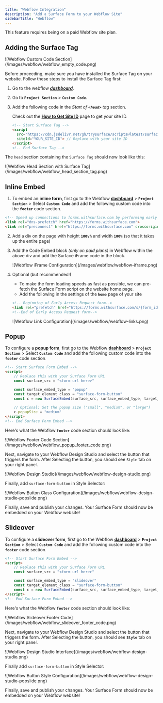 ```yaml
---
title: "Webflow Integration"
description: "Add a Surface Form to your Webflow Site"
sidebarTitle: "Webflow"
---
```


<Info>
This feature requires being on a paid Webflow site plan.
</Info>

## Adding the Surface Tag

<Frame>
![Webflow Custom Code Section](/images/webflow/webflow_empty_code.png)
</Frame>

Before proceeding, make sure you have installed the Surface Tag on your website. Follow these steps to install the Surface Tag first:

1. Go to the webflow [***dashboard***](https://webflow.com/dashboard).
2. Go to **`Project Section`** > **`Custom Code`**.
3. Add the following code in the *Start of **`<head>`** tag* section.
    
    Check out the [**How to Get Site ID**](https://docs.withsurface.com/surface-tag/how-to-get-site-id) page to get your site ID.
    
    ```html
    <!-- Start Surface Tag -->
    <script 
      src="https://cdn.jsdelivr.net/gh/trysurface/scripts@latest/surface_tag.min.js"
      siteId="YOUR_SITE_ID"> // Replace with your site ID
    </script>
    <!-- End Surface Tag -->
    ```

The `head` section containing the `Surface Tag` should now look like this:

<Frame>
![Webflow Head Section with Surface Tag](/images/webflow/webflow_head_section_tag.png)
</Frame>

## Inline Embed

1. To embed an **inline form**, first go to the Webflow [**dashboard**](https://webflow.com/dashboard) > **`Project Section`** > Select **`Custom Code`** and add the following custom code into the **`footer`** code section.

```html
<!-- Speed up connections to forms.withsurface.com by performing early DNS resolution and TCP handshake -->
<link rel="dns-prefetch" href="https://forms.withsurface.com">
<link rel="preconnect" href="https://forms.withsurface.com" crossorigin>
```

2. Add a div on the page with height **`100vh`** and width **`100%`** (so that it takes up the entire page)
3. Add the Code Embed block *(only on paid plans)* in Webflow within the above div and add the Surface iFrame code in the block.
    
    <Frame>
    ![Webflow iFrame Configuration](/images/webflow/webflow-iframe.png)
    </Frame>
    
4. Optional (but recommended!)
    - To make the form loading speeds as fast as possible, we can pre-fetch the Surface Form script on the website home page.
    - Add the following in the settings of the **`home`** page of your site
    
    ```html
    <!-- Beginning of Early Access Request form-->
    <link rel="prefetch" href="https://forms.withsurface.com/s/{form_id}" as="document"> <!-- Replace {form_id} with your form id -->
    <!--End of Early Access Request form-->
    ```
    
    <Frame>
    ![Webflow Link Configuration](/images/webflow/webflow-links.png)
    </Frame>

## Popup

To configure a **popup form**, first go to the Webflow [**dashboard**](https://webflow.com/dashboard) > **`Project Section`** > Select **`Custom Code`** and add the following custom code into the **`footer`** code section.

```html
<!-- Start Surface Form Embed -->
<script>
    // Replace this with your Surface Form URL
    const surface_src = "<form url here>"

    const surface_embed_type = "popup"
    const target_element_class = "surface-form-button"
    const c = new SurfaceEmbed(surface_src, surface_embed_type, target_element_class)
    
    // Optional: Set the popup size ("small", "medium", or "large")
    c.popupSize = "medium"
</script>
<!-- End Surface Form Embed -->
```

Here's what the Webflow **`footer`** code section should look like:

<Frame>
![Webflow Footer Code Section](/images/webflow/webflow_popup_footer_code.png)
</Frame>

Next, navigate to your Webflow Design Studio and select the button that triggers the form. After Selecting the button, you should see `Style` tab on your right panel.

<Frame>
![Webflow Design Studio](/images/webflow/webflow-design-studio.png)
</Frame>

Finally, add `surface-form-button` in Style Selector:

<Frame>
![Webflow Button Class Configuration](/images/webflow/webflow-design-studio-popslide.png)
</Frame>

Finally, save and publish your changes. Your Surface Form should now be embedded on your Webflow website!

## Slideover

To configure a **slideover form**, first go to the Webflow [**dashboard**](https://webflow.com/dashboard) > **`Project Section`** > Select **`Custom Code`** and add the following custom code into the **`footer`** code section.

```html
<!-- Start Surface Form Embed -->
<script>
    // Replace this with your Surface Form URL
    const surface_src = "<form url here>"

    const surface_embed_type = "slideover"
    const target_element_class = "surface-form-button"
    const c = new SurfaceEmbed(surface_src, surface_embed_type, target_element_class)
</script>
<!-- End Surface Form Embed -->
```

Here's what the Webflow **`footer`** code section should look like:

<Frame>
![Webflow Slideover Footer Code](/images/webflow/webflow_slideover_footer_code.png)
</Frame>

Next, navigate to your Webflow Design Studio and select the button that triggers the form. After Selecting the button, you should see **`Style`** tab on your right panel.

<Frame>
![Webflow Design Studio Interface](/images/webflow/webflow-design-studio.png)
</Frame>

Finally add `surface-form-button` in Style Selector:

<Frame>
![Webflow Button Style Configuration](/images/webflow/webflow-design-studio-popslide.png)
</Frame>

Finally, save and publish your changes. Your Surface Form should now be embedded on your Webflow website!
